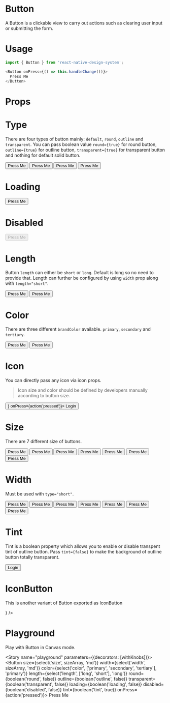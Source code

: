 
<Meta title="Button" component={Button} />

# Button

A Button is a clickable view to carry out actions such as clearing user input or submitting the form.

# Usage

```js
import { Button } from 'react-native-design-system';

<Button onPress={() => this.handleChange())}>
  Press Me
</Button>
```

# Props

<Props of={Button} />

# Type

There are four types of button mainly: `default`, `round`, `outline` and `transparent`. You can pass boolean value `round={true}` for round button, `outline={true}` for outline button, `transparent={true}` for transparent button and nothing for default solid button.

<Preview>
  <Story name="type">
    <Stack>
      <Button onPress={action('pressed')}>Press Me</Button>
      <Button round onPress={action('pressed')}>
        Press Me
      </Button>
      <Button outline onPress={action('pressed')}>
        Press Me
      </Button>
      <Button transparent onPress={action('pressed')}>
        Press Me
      </Button>
    </Stack>
  </Story>
</Preview>

# Loading

<Preview>
  <Story name="loading">
    <Button loading onPress={action('pressed')}>
      Press Me
    </Button>
  </Story>
</Preview>

# Disabled

<Preview>
  <Story name="disabled">
    <Button disabled onPress={action('pressed')}>
      Press Me
    </Button>
  </Story>
</Preview>

# Length

Button `length` can either be `short` or `long`. Default is long so no need to provide that. Length can further be configured by using `width` prop along with `length="short"`.

<Preview>
  <Story name="length">
    <Stack>
      <Button length="short" onPress={action('pressed')}>
        Press Me
      </Button>
      <Button length="long" onPress={action('pressed')}>
        Press Me
      </Button>
    </Stack>
  </Story>
</Preview>

# Color

There are three different `brandColor` available. `primary`, `secondary` and `tertiary`.

<Preview>
  <Story name="color">
    <Stack>
      <Button color="primary" onPress={action('pressed')}>
        Press Me
      </Button>
      <Button color="secondary" onPress={action('pressed')}>
        Press Me
      </Button>
    </Stack>
  </Story>
</Preview>

# Icon

You can directly pass any icon via icon props.

> Icon size and color should be defined by developers manually according to button size.

<Preview>
  <Story name="icon">
    <Button
      icon={<Feather name="user" size={24} color="white" />}
      onPress={action('pressed')}>
      Login
    </Button>
  </Story>
</Preview>

# Size

There are 7 different size of buttons.

<Preview>
  <Story name="size">
    <Stack>
      <Button size="xs" onPress={action('pressed')}>
        Press Me
      </Button>
      <Button size="xs" onPress={action('pressed')}>
        Press Me
      </Button>
      <Button size="sm" onPress={action('pressed')}>
        Press Me
      </Button>
      <Button size="md" onPress={action('pressed')}>
        Press Me
      </Button>
      <Button size="lg" onPress={action('pressed')}>
        Press Me
      </Button>
      <Button size="xl" onPress={action('pressed')}>
        Press Me
      </Button>
      <Button size="2xl" onPress={action('pressed')}>
        Press Me
      </Button>
    </Stack>
  </Story>
</Preview>

# Width

Must be used with `type="short"`.

<Preview>
  <Story name="width">
    <Stack>
      <Button length="short" width="xxsmall" onPress={action('pressed')}>
        Press Me
      </Button>
      <Button length="short" width="xsmall" onPress={action('pressed')}>
        Press Me
      </Button>
      <Button length="short" width="small" onPress={action('pressed')}>
        Press Me
      </Button>
      <Button length="short" width="md" onPress={action('pressed')}>
        Press Me
      </Button>
      <Button length="short" width="large" onPress={action('pressed')}>
        Press Me
      </Button>
      <Button length="short" width="xlarge" onPress={action('pressed')}>
        Press Me
      </Button>
      <Button length="short" width="xxlarge" onPress={action('pressed')}>
        Press Me
      </Button>
    </Stack>
  </Story>
</Preview>

# Tint

Tint is a boolean property which allows you to enable or disable transpent tint of outline button. Pass `tint={false}` to make the background of outline button totally transparent.

<Preview>
  <Story name="tint">
    <Button outline tint={false} onPress={action('pressed')}>
      Login
    </Button>
  </Story>
</Preview>

# IconButton

This is another variant of Button exported as IconButton

<Preview>
  <Story name="iconbutton">
    <IconButton icon={<Feather name="plus" size={20} color="blue" />} />
  </Story>
</Preview>

# Playground

Play with Button in Canvas mode.

<Story name="playground" parameters={{decorators: [withKnobs]}}>
  <Button
    size={select('size', sizeArray, 'md')}
    width={select('width', sizeArray, 'md')}
    color={select('color', ['primary', 'secondary', 'tertiary'], 'primary')}
    length={select('length', ['long', 'short'], 'long')}
    round={boolean('round', false)}
    outline={boolean('outline', false)}
    transparent={boolean('transparent', false)}
    loading={boolean('loading', false)}
    disabled={boolean('disabled', false)}
    tint={boolean('tint', true)}
    onPress={action('pressed')}>
    Press Me
  </Button>
</Story>
